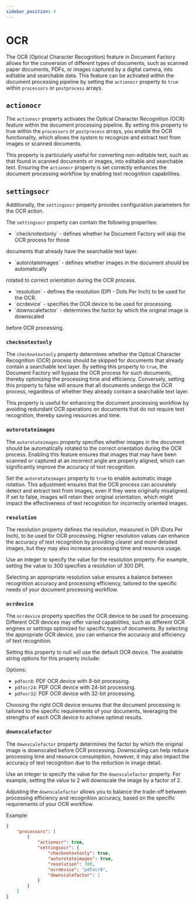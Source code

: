 ```yaml
---
sidebar_position: 4
---
```



# OCR

The OCR (Optical Character Recognition) feature in Document Factory allows for the conversion of different types
of documents, such as scanned paper documents, PDFs, or images captured by a digital camera, into editable
and searchable data. This feature can be activated within the document processing pipeline by setting
the `actionocr` property to `true` within `processors` or `postprocess` arrays.

## `actionocr`

The `actionocr` property activates the Optical Character Recognition (OCR) feature within the document processing pipeline.
By setting this property to true within the `processors` or `postprocess` arrays, you enable the OCR functionality,
which allows the system to recognize and extract text from images or scanned documents.

This property is particularly useful for converting non-editable text, such as that found in scanned documents or images,
into editable and searchable text. Ensuring the `actionocr` property is set correctly enhances the document processing
workflow by enabling text recognition capabilities.

## `settingsocr`

Additionally, the `settingsocr` property provides configuration parameters for the OCR action.

The `settingsocr` property can contain the following properties:

- <Link to="#checknotextonly">`checknotextonly`</Link> - defines whether he Document Factory will skip the OCR process for those
documents that already have the searchable text layer.
- <Link to="#autorotateimages">`autorotateimages`</Link> - defines whether images in the document should be automatically
rotated to correct orientation during the OCR process.
- <Link to="#resolution">`resolution`</Link> - defines the resolution (DPI - Dots Per Inch) to be used for the OCR.
- <Link to="#ocrdevice">`ocrdevice`</Link> - specifies the OCR device to be used for processing.
- <Link to="#downscalefactor">`downscalefactor`</Link> - determines the factor by which the original image is downscaled
before OCR processing.

### `checknotextonly`

The `checknotextonly` property determines whether the Optical Character Recognition (OCR) process should be skipped for
documents that already contain a searchable text layer. By setting this property to `true`, the Document Factory will bypass
the OCR process for such documents, thereby optimizing the processing time and efficiency. Conversely, setting this property
to false will ensure that all documents undergo the OCR process, regardless of whether they already contain a searchable
text layer.

This property is useful for enhancing the document processing workflow by avoiding redundant OCR operations on documents
that do not require text recognition, thereby saving resources and time.

### `autorotateimages`

The `autorotateimages` property specifies whether images in the document should be automatically rotated to the correct
orientation during the OCR process. Enabling this feature ensures that images that may have been scanned or captured at
an incorrect angle are properly aligned, which can significantly improve the accuracy of text recognition.

Set the `autorotateimages` property to `true` to enable automatic image rotation. This adjustment ensures that
the OCR process can accurately detect and extract text from images, even if they were originally misaligned.
If set to false, images will retain their original orientation, which might impact the effectiveness of text recognition
for incorrectly oriented images.

### `resolution`

The resolution property defines the resolution, measured in DPI (Dots Per Inch), to be used for OCR processing.
Higher resolution values can enhance the accuracy of text recognition by providing clearer and more detailed images,
but they may also increase processing time and resource usage.

Use an integer to specify the value for the resolution property. For example, setting the value to 300 specifies
a resolution of 300 DPI.

Selecting an appropriate resolution value ensures a balance between recognition accuracy and processing efficiency,
tailored to the specific needs of your document processing workflow.

### `ocrdevice`

The `ocrdevice` property specifies the OCR device to be used for processing. Different OCR devices may offer varied
capabilities, such as different OCR engines or settings optimized for specific types of documents. By selecting
the appropriate OCR device, you can enhance the accuracy and efficiency of text recognition.

Setting this property to null will use the default OCR device. The available string options for this property include:

Options:
- `pdfocr8`: PDF OCR device with 8-bit processing.
- `pdfocr24`: PDF OCR device with 24-bit processing.
- `pdfocr32`: PDF OCR device with 32-bit processing.

Choosing the right OCR device ensures that the document processing is tailored to the specific requirements of
your documents, leveraging the strengths of each OCR device to achieve optimal results.

### `downscalefactor`

The `downscalefactor` property determines the factor by which the original image is downscaled before OCR processing.
Downscaling can help reduce processing time and resource consumption, however, it may also impact the accuracy of
text recognition due to the reduction in image detail.

Use an integer to specify the value for the `downscalefactor` property. For example, setting the value to 2 will downscale
the image by a factor of 2.

Adjusting the `downscalefactor` allows you to balance the trade-off between processing efficiency and recognition accuracy,
based on the specific requirements of your OCR workflow.


Example:
```json title="pipeline.json"
{
    "processors": [
        {
            "actionocr": true,
            "settingsocr": {
                "checknotextonly": true,
                "autorotateimages": true,
                "resolution": 300,
                "ocrdevice": "pdfocr8",
                "downscalefactor": 1
            }
        }
    ]
}
```
